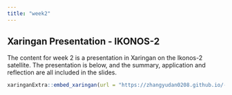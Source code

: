 ```yaml
---
title: "week2"
---
```


## Xaringan Presentation - IKONOS-2

The content for week 2 is a presentation in Xaringan on the Ikonos-2 satellite. The presentation is below, and the summary, application and reflection are all included in the slides.

```r
xaringanExtra::embed_xaringan(url = "https://zhangyudan0208.github.io/-xaringan/", ratio = "4:3")

```
